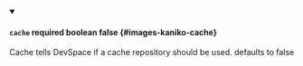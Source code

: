 
<details className="config-field" data-expandable="false" open>
<summary>

#### `cache` <span class="config-field-required" data-required="false">required</span> <span class="config-field-type">boolean</span> <span class="config-field-default">false</span> <span class="config-field-enum"></span> {#images-kaniko-cache}

Cache tells DevSpace if a cache repository should be used. defaults to false

</summary>



</details>
